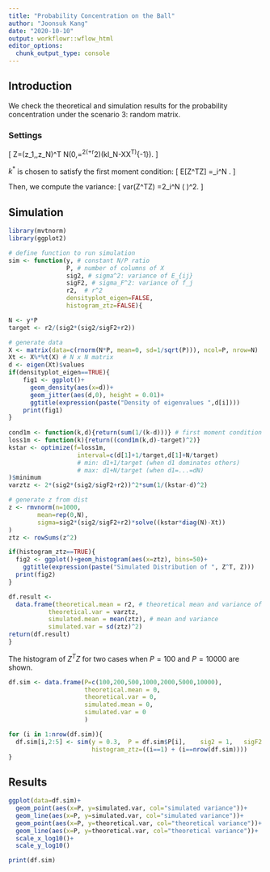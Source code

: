 ```yaml
---
title: "Probability Concentration on the Ball"
author: "Joonsuk Kang"
date: "2020-10-10"
output: workflowr::wflow_html
editor_options:
  chunk_output_type: console
---
```


## Introduction

We check the theoretical and simulation results for the probability concentration under the scenario 3: random matrix.

### Settings

\[
Z=(z_1,\dots,z_N)^T \sim N(0,\Sigma=\sigma^2(\frac{\sigma^2}{\sigma_F^2}+r^2)(kI_N-XX^T)^{-1}).
\]


$k^*$ is chosen to satisfy the first moment condition:
\[
E[Z^TZ] =\sum_i^N \frac{\sigma^2(\frac{\sigma^2}{\sigma_F^2}+r^2)}{k^*-d_i}.
\]

Then, we compute the variance:
\[
var(Z^TZ) =2\sum_i^N \bigg( \frac{\sigma^2(\frac{\sigma^2}{\sigma_F^2}+r^2)}{k^*-d_i}  \bigg)^2.
\]



## Simulation

```r
library(mvtnorm)
library(ggplot2)
```


```r
# define function to run simulation
sim <- function(y, # constant N/P ratio
                P, # number of columns of X
                sig2, # sigma^2: variance of E_{ij}
                sigF2, # sigma_F^2: variance of f_j
                r2,  # r^2
                densityplot_eigen=FALSE,
                histogram_ztz=FALSE){

N <- y*P
target <- r2/(sig2*(sig2/sigF2+r2))

# generate data
X <- matrix(data=c(rnorm(N*P, mean=0, sd=1/sqrt(P))), ncol=P, nrow=N)
Xt <- X%*%t(X) # N x N matrix
d <- eigen(Xt)$values
if(densityplot_eigen==TRUE){
    fig1 <- ggplot()+
      geom_density(aes(x=d))+
      geom_jitter(aes(d,0), height = 0.01)+
      ggtitle(expression(paste("Density of eigenvalues ",d[i])))
    print(fig1)
}
  
cond1m <- function(k,d){return(sum(1/(k-d)))} # first moment condition
loss1m <- function(k){return((cond1m(k,d)-target)^2)}
kstar <- optimize(f=loss1m, 
                   interval=c(d[1]+1/target,d[1]+N/target)
                   # min: d1+1/target (when d1 dominates others)
                   # max: d1+N/target (when d1=...=dN)
)$minimum
varztz <- 2*(sig2*(sig2/sigF2+r2))^2*sum(1/(kstar-d)^2)

# generate z from dist
z <- rmvnorm(n=1000, 
        mean=rep(0,N),
        sigma=sig2*(sig2/sigF2+r2)*solve((kstar*diag(N)-Xt))
)
ztz <- rowSums(z^2)

if(histogram_ztz==TRUE){
  fig2 <- ggplot()+geom_histogram(aes(x=ztz), bins=50)+
    ggtitle(expression(paste("Simulated Distribution of ", Z^T, Z)))
  print(fig2)
}

df.result <- 
  data.frame(theoretical.mean = r2, # theoretical mean and variance of the norm of simulated vectors Z
           theoretical.var = varztz,
           simulated.mean = mean(ztz), # mean and variance 
           simulated.var = sd(ztz)^2)
return(df.result)
}

```

The histogram of $Z^TZ$ for two cases when $P=100$ and $P=10000$ are shown.

```r
df.sim <- data.frame(P=c(100,200,500,1000,2000,5000,10000),
                     theoretical.mean = 0,
                     theoretical.var = 0,
                     simulated.mean = 0,
                     simulated.var = 0
                     )

for (i in 1:nrow(df.sim)){
  df.sim[i,2:5] <- sim(y = 0.3,  P = df.sim$P[i],    sig2 = 1,   sigF2 = 1,   r2 = 1,
                       histogram_ztz=((i==1) + (i==nrow(df.sim))))
}
```

## Results


```r
ggplot(data=df.sim)+
  geom_point(aes(x=P, y=simulated.var, col="simulated variance"))+
  geom_line(aes(x=P, y=simulated.var, col="simulated variance"))+
  geom_point(aes(x=P, y=theoretical.var, col="theoretical variance"))+
  geom_line(aes(x=P, y=theoretical.var, col="theoretical variance"))+
  scale_x_log10()+
  scale_y_log10()

print(df.sim)
```
